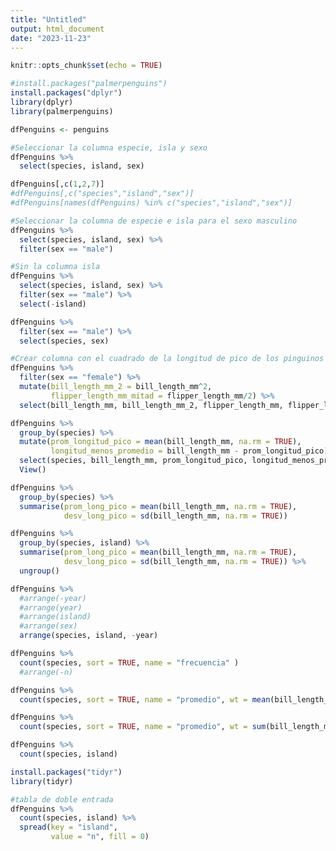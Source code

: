 ```yaml
---
title: "Untitled"
output: html_document
date: "2023-11-23"
---
```


```r
knitr::opts_chunk$set(echo = TRUE)
```



```r
#install.packages("palmerpenguins")
install.packages("dplyr")
library(dplyr)
library(palmerpenguins)
```


```r
dfPenguins <- penguins

```

```r
#Seleccionar la columna especie, isla y sexo
dfPenguins %>%
  select(species, island, sex)

dfPenguins[,c(1,2,7)]
#dfPenguins[,c("species","island","sex")]
#dfPenguins[names(dfPenguins) %in% c("species","island","sex")]

```


```r
#Seleccionar la columna de especie e isla para el sexo masculino
dfPenguins %>%
  select(species, island, sex) %>%
  filter(sex == "male")

#Sin la columna isla
dfPenguins %>%
  select(species, island, sex) %>%
  filter(sex == "male") %>%
  select(-island)

dfPenguins %>%
  filter(sex == "male") %>%
  select(species, sex)

```

```r
#Crear columna con el cuadrado de la longitud de pico de los pinguinos hembras
dfPenguins %>%
  filter(sex == "female") %>%
  mutate(bill_length_mm_2 = bill_length_mm^2,
         flipper_length_mm_mitad = flipper_length_mm/2) %>%
  select(bill_length_mm, bill_length_mm_2, flipper_length_mm, flipper_length_mm_mitad )

```
```r
dfPenguins %>%
  group_by(species) %>%
  mutate(prom_longitud_pico = mean(bill_length_mm, na.rm = TRUE),
         longitud_menos_promedio = bill_length_mm - prom_longitud_pico) %>%
  select(species, bill_length_mm, prom_longitud_pico, longitud_menos_promedio) %>%
  View()

```

```r
dfPenguins %>%
  group_by(species) %>%
  summarise(prom_long_pico = mean(bill_length_mm, na.rm = TRUE),
            desv_long_pico = sd(bill_length_mm, na.rm = TRUE))

dfPenguins %>%
  group_by(species, island) %>%
  summarise(prom_long_pico = mean(bill_length_mm, na.rm = TRUE),
            desv_long_pico = sd(bill_length_mm, na.rm = TRUE)) %>%
  ungroup()

```
```r
dfPenguins %>%
  #arrange(-year)
  #arrange(year)
  #arrange(island)
  #arrange(sex)
  arrange(species, island, -year)

```

```r
dfPenguins %>%
  count(species, sort = TRUE, name = "frecuencia" )
  #arrange(-n)

dfPenguins %>%
  count(species, sort = TRUE, name = "promedio", wt = mean(bill_length_mm, na.rm = TRUE))

dfPenguins %>%
  count(species, sort = TRUE, name = "promedio", wt = sum(bill_length_mm, na.rm = TRUE))

dfPenguins %>%
  count(species, island)

install.packages("tidyr")
library(tidyr)

#tabla de doble entrada
dfPenguins %>%
  count(species, island) %>%
  spread(key = "island",
         value = "n", fill = 0)

```







